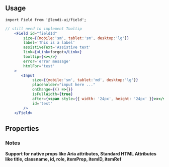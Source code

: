 
## Usage

```
import Field from '@lendi-ui/field';
```

```jsx
// still need to implement Tooltip
    <Field id="fieldId"
        size={{mobile:'sm', tablet:'sm', desktop:'lg'}}
        label='This is a label'
        assistiveText='Assistive text'
        link={<Link>forgot</Link>}
        tooltip={<></>}
        error='error message'
        htmlFor='test'
    >
       <Input
            size={{mobile:'sm', tablet:'md', desktop:'lg'}}
            placeholder="input here ..."
            onChange={() =>{}}
            isFullWidth={true}
            after={<span style={{ width: '24px', height: '24px' }}>x</span>}
            id='test'
        />
    </Field>
```

## Properties

<PropTable>
  <PropTable.Entry name="assistiveText" type="string" description="The Label assistive text content"/>
  <PropTable.Entry name="children" required type="React.ReactNode" description="The Field content"/>
  <PropTable.Entry name="error" type="string" description="The error message"/>
  <PropTable.Entry name="htmlFor" type="string" description="The for attribute of the <Field> tag should be equal to the id attribute of the related element to bind them together."/>
  <PropTable.Entry name="isOptional" type="boolean" defaultValue='false' description="The Label optional alert"/>
  <PropTable.Entry name="label" type="string" description="The Label content"/>
  <PropTable.Entry name="link" type="string" description="The Label link content"/>
  <PropTable.Entry name="size" type={`"lg" | "sm"`} defaultValue="sm" description="The Field Label size"/>
  <PropTable.Entry name="tooltip" type="React.ReactNode" description="ToolTip"/>
  <PropTable.Entry name="touched" type="boolean" description="Whether the user has interacted with the field"/>
</PropTable>

### Notes

<b>Support for native props like Aria attributes, Standard HTML Attributes like title, classname, id, role, itemProp, itemID, itemRef</b>
